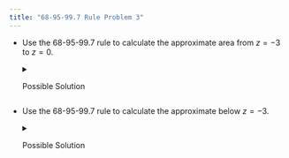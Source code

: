 ```yaml
---
title: "68-95-99.7 Rule Problem 3"
---
```


-   Use the 68-95-99.7 rule to calculate the approximate area from $z = -3$ to $z=0$.

    <details>

    <summary>Possible Solution</summary>

    The area within 3 standard deviation of the mean is approximately 0.997.

    ![](fig_approx_3stdev.png)

    The distribution is symmetric so the area from $z=0$ to $z=3$ will be half of 0.997.

    0.997/2 = 0.4985

    The area from $z = -3$ to $z=0$ will be approximately 0.4985 (or 49.85% of the total area).

    -   *What does that tell you about the area from* $z = 0$ *to* $z=3$*?*

        <details>

        <summary>Possible Solution</summary>

        Because the distribution is symmetric, it will be the same as the area from $z = -3$ to $z = 0$ (or 49.85% of the total area).

        </details>

    </details>

-   Use the 68-95-99.7 rule to calculate the approximate below $z=-3$.

    <details>

    <summary>Possible Solution</summary>

    The area within 3 standard deviation of the mean is approximately 0.997.

    ![](fig_approx_3stdev.png)

    The total area is 1, so the area in both tails combine will be 1-0.997 = 0.003.

    Since the distribution is symmetric, the area in the left tail will be half of that, 0.003/2 = 0.0015.

    The area below $z = -3$ will be approximately 0.0015 (or 0.15% of the total area).

    -   *What does that tell you about the area above* $z = 3$*?*

        <details>

        <summary>Possible Solution</summary>

        Because the distribution is symmetric, it will be the same as the area below $z = -3$ (or 0.15% of the total area).

        </details>

    </details>
